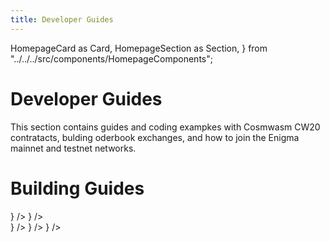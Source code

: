 ```yaml
---
title: Developer Guides
---
```


  HomepageCard as Card,
  HomepageSection as Section,
} from "../../../src/components/HomepageComponents";



# Developer Guides

This section contains guides and coding exampkes with Cosmwasm CW20 contratacts, bulding oderbook exchanges, and how to join the Enigma mainnet and testnet networks.

# Building Guides


<Section title="Guides to get you started building on Enigma." id="guides" hasSubSections >
  <Section title= "">
   <Card
      title="Build your DEX on Enigma"
      description="This document describes how to build an orderbook exchange."
      to="./exchange/"
      icon={<BuilddexIcon />}
   /> 
    <Card
      title="CosmWasm on Enigma"
      description="This document describes how to build a dApp using CosmWasm"
      to="./cosmwasm-dapps"
      icon={<CosmwasmIcon />}
    /> 
    </Section>
</Section>



<Section title="Run a Node Guides" id="web-sdks" hasSubSections >
  <Section title= "">
    <Card
      title="Mainnet Chain Upgrades"
      description="Upgrade your node to the latest update."
      to="../../nodes/Validators/mainnet/Canonical_Chain_Upgrade/canonical-chain-upgrade"
      icon={<ChainupIcon />}
   /> 
   <Card
      title="Join Enigma Mainnet"
      description="Enigma tech fundamentals to start building on Enigma."
      to="../../nodes/RunNode/mainnet"
      icon={<DistributedIcon />}
   /> 
    <Card
      title="Join Enigma Testnet"
      description="Set up your tools and build on Enigma"
      to="../../nodes/RunNode/testnet"
      icon={<Distributed2Icon />}
    /> 
    </Section>
</Section>
